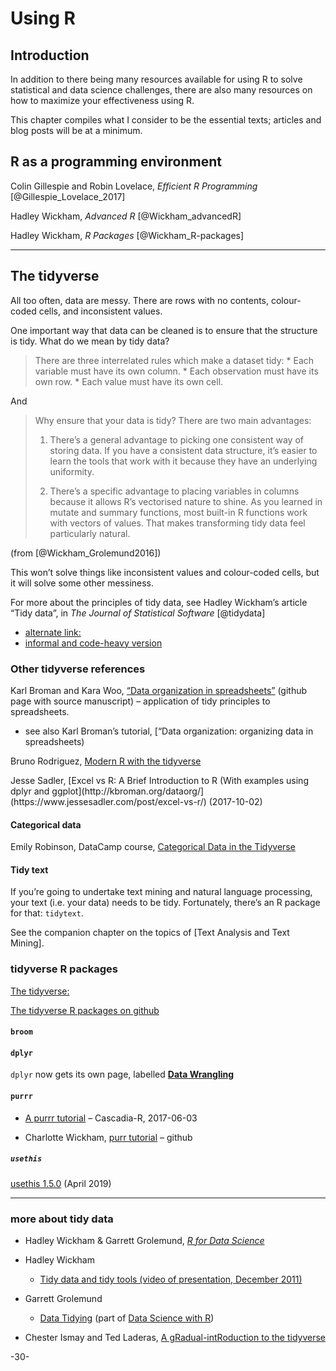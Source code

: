 # Using R {#using_r}



## Introduction

In addition to there being many resources available for using R to solve statistical and data science challenges, there are also many resources on how to maximize your effectiveness using R.

This chapter compiles what I consider to be the essential texts; articles and blog posts will be at a minimum.


## R as a programming environment

Colin Gillespie and Robin Lovelace, _Efficient R Programming_ [@Gillespie_Lovelace_2017]

Hadley Wickham, _Advanced R_ [@Wickham_advancedR]

Hadley Wickham, _R Packages_ [@Wickham_R-packages]

***

## The tidyverse

All too often, data are messy. There are rows with no contents, colour-coded cells, and inconsistent values.

One important way that data can be cleaned is to ensure that the structure is tidy. What do we mean by tidy data?

> There are three interrelated rules which make a dataset tidy:
> * Each variable must have its own column.
> * Each observation must have its own row.
> * Each value must have its own cell.

And 

> Why ensure that your data is tidy? There are two main advantages:
> 
> 1. There’s a general advantage to picking one consistent way of storing data. If you have a consistent data structure, it’s easier to learn the tools that work with it because they have an underlying uniformity.
>
> 2. There’s a specific advantage to placing variables in columns because it allows R’s vectorised nature to shine. As you learned in mutate and summary functions, most built-in R functions work with vectors of values. That makes transforming tidy data feel particularly natural.

(from [@Wickham_Grolemund2016])


This won't solve things like inconsistent values and colour-coded cells, but it will solve some other messiness.

For more about the principles of tidy data, see Hadley Wickham's article "Tidy data", in _The Journal of Statistical Software_ [@tidydata]

  + [alternate link:](http://vita.had.co.nz/papers/tidy-data.html)
  + [informal and code-heavy version](https://cran.r-project.org/web/packages/tidyr/vignettes/tidy-data.html)
 

### Other tidyverse references

Karl Broman and Kara Woo, ["Data organization in spreadsheets"](https://github.com/kbroman/Paper_DataOrg) (github page with source manuscript) -- application of tidy principles to spreadsheets.

* see also Karl Broman's tutorial, ["Data organization: organizing data in spreadsheets)


Bruno Rodriguez, [Modern R with the tidyverse](https://b-rodrigues.github.io/modern_R/)


Jesse Sadler, [Excel vs R: A Brief Introduction to R  (With examples using dplyr and ggplot](http://kbroman.org/dataorg/](https://www.jessesadler.com/post/excel-vs-r/) (2017-10-02)


#### Categorical data

Emily Robinson, DataCamp course, [Categorical Data in the Tidyverse](https://www.datacamp.com/courses/categorical-data-in-the-tidyverse)


#### Tidy text

If  you're going to undertake text mining and natural language processing, your text (i.e. your data) needs to be tidy.  Fortunately, there's an R package for that: `tidytext`.

See the companion chapter on the topics of [Text Analysis and Text Mining].




### tidyverse R packages

[The tidyverse: ](http://tidyverse.org/)

[The tidyverse R packages on github](https://github.com/hadley/tidyverse)

#### `broom`


#### `dplyr`

`dplyr` now gets its own page, labelled [**Data Wrangling**](DataWrangling.md)


#### `purrr`

* [A purrr tutorial](https://github.com/Cascadia-R/purrr-tutorial) -- Cascadia-R, 2017-06-03

* Charlotte Wickham, [purr tutorial](https://github.com/cwickham/purrr-tutorial) -- github


##### `usethis`

[usethis 1.5.0](https://www.tidyverse.org/articles/2019/04/usethis-1.5.0/) (April 2019)


***

### more about tidy data

* Hadley Wickham & Garrett Grolemund, [_R for Data Science_](http://r4ds.had.co.nz/)

* Hadley Wickham
  + [Tidy data and tidy tools (video of presentation, December 2011)](https://vimeo.com/33727555)

* Garrett Grolemund
  + [Data Tidying](http://garrettgman.github.io/tidying/) (part of [Data Science with R](http://garrettgman.github.io/))
  
* Chester Ismay and Ted Laderas, [A gRadual-intRoduction to the tidyverse](https://github.com/Cascadia-R/gRadual-intRoduction-tidyverse?utm_content=buffer98896&utm_medium=social&utm_source=twitter.com&utm_campaign=buffer)  
  




-30-
